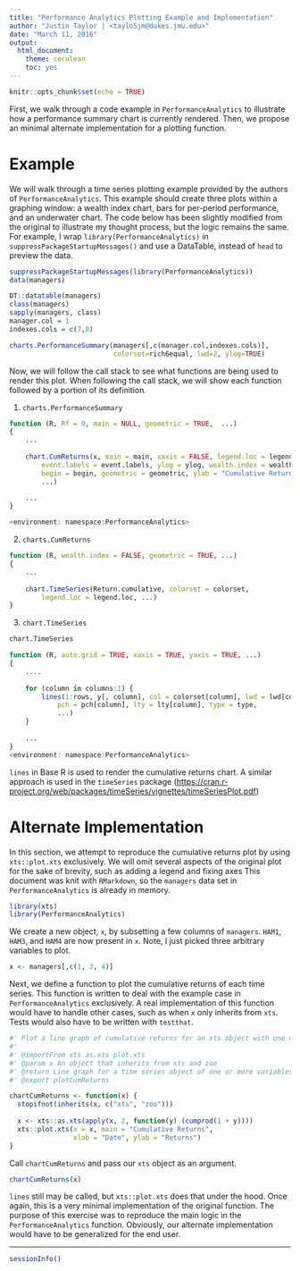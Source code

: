 ```yaml
---
title: "Performance Analytics Plotting Example and Implementation"
author: "Justin Taylor | <taylo5jm@dukes.jmu.edu>"
date: "March 11, 2016"
output: 
  html_document:
    theme: cerulean
    toc: yes
---
```


```r
knitr::opts_chunk$set(echo = TRUE)
```

First, we walk through a code example in `PerformanceAnalytics` to illustrate how a performance summary chart is currently rendered. Then, we propose an minimal alternate implementation for a plotting function.

# Example
We will walk through a time series plotting example provided by the authors of `PerformanceAnalytics`. This example should create three plots within a graphing window: a wealth index chart, bars for per-period performance, and an underwater chart. The code below has been slightly modified from the original to illustrate my thought process, but the logic remains the same. For example, I wrap `library(PerformanceAnalytics)` in `suppressPackageStartupMessages()` and use a DataTable, instead of `head` to preview the data.  

```r
suppressPackageStartupMessages(library(PerformanceAnalytics))
data(managers)
```

```r
DT::datatable(managers)
class(managers)
sapply(managers, class)
manager.col = 1
indexes.cols = c(7,8)
```

```r
charts.PerformanceSummary(managers[,c(manager.col,indexes.cols)], 
                          colorset=rich6equal, lwd=2, ylog=TRUE)
```

Now, we will follow the call stack to see what functions are being used to render this plot. When following the call stack, we will show each function followed by a portion of its definition.  

1. `charts.PerformanceSummary`  

```r
function (R, Rf = 0, main = NULL, geometric = TRUE,  ...) 
{
    ...
    
    chart.CumReturns(x, main = main, xaxis = FALSE, legend.loc = legend.loc, 
        event.labels = event.labels, ylog = ylog, wealth.index = wealth.index, 
        begin = begin, geometric = geometric, ylab = "Cumulative Return", 
        ...)

    ...
}

<environment: namespace:PerformanceAnalytics>
```

2. `charts.CumReturns`  

```r
function (R, wealth.index = FALSE, geometric = TRUE, ...) 
{
    ...
  
    chart.TimeSeries(Return.cumulative, colorset = colorset, 
        legend.loc = legend.loc, ...)
}
```

3. `chart.TimeSeries`

```r
chart.TimeSeries
```

```r
function (R, auto.grid = TRUE, xaxis = TRUE, yaxis = TRUE, ...) 
{
    ....
  
    for (column in columns:1) {
        lines(1:rows, y[, column], col = colorset[column], lwd = lwd[column], 
            pch = pch[column], lty = lty[column], type = type, 
            ...)
    }
    
    ...
}
<environment: namespace:PerformanceAnalytics>
```

`lines` in Base R is used to render the cumulative returns chart. A similar approach is used in the `timeSeries` package ([https://cran.r-project.org/web/packages/timeSeries/vignettes/timeSeriesPlot.pdf](https://cran.r-project.org/web/packages/timeSeries/vignettes/timeSeriesPlot.pdf))

# Alternate Implementation
In this section, we attempt to reproduce the cumulative returns plot by using `xts::plot.xts` exclusively. We will omit several aspects of the original plot for the sake of brevity, such as adding a legend and fixing axes This document was knit with `RMarkdown`, so the `managers` data set in `PerformanceAnalytics` is already in memory.  

```r
library(xts)
library(PerformanceAnalytics)
```

We create a new object, `x`, by subsetting a few columns of `managers`. `HAM1`, `HAM3`, and `HAM4` are now present in `x`. Note, I just picked three arbitrary variables to plot. 

```r
x <- managers[,c(1, 3, 4)]
```

Next, we define a function to plot the cumulative returns of each time series. This function is written to deal with the example case in `PerformanceAnalytics` exclusively. A real implementation of this function would have to handle other cases, such as when `x` only inherits from `xts`. Tests would also have to be written with `testthat`. 

```r
#' Plot a line graph of cumulative returns for an xts object with one or more variables
#' 
#' @importFrom xts as.xts plot.xts
#' @param x An object that inherits from xts and zoo
#' @return Line graph for a time series object of one or more variables
#' @export plotCumReturns

chartCumReturns <- function(x) {
  stopifnot(inherits(x, c("xts", "zoo")))
  
  x <- xts::as.xts(apply(x, 2, function(y) (cumprod(1 + y))))
  xts::plot.xts(x = x, main = "Cumulative Returns", 
                xlab = "Date", ylab = "Returns")
}

```

Call `chartCumReturns` and pass our `xts` object as an argument.

```r
chartCumReturns(x)
```

`lines` still may be called, but `xts::plot.xts` does that under the hood. Once again, this is a very minimal implementation of the original function. The purpose of this exercise was to reproduce the main logic in the `PerformanceAnalytics` function. Obviously, our alternate implementation would have to be generalized for the end user.  

--------------------------------

```r
sessionInfo()
```

